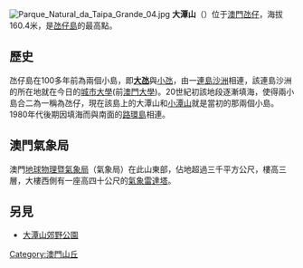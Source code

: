 {{Merge from|大氹|time=2022-06-23T13:21:59+00:00}}
{{Unreferenced|time=2020-10-28T04:13:35+00:00}}
[[File:Parque_Natural_da_Taipa_Grande_04.jpg|thumb]]
'''大潭山'''（{{lang-pt|Taipa Grande}}）位于[[澳門|澳門]][[氹仔|氹仔]]，海拔160.4米，是[[氹仔島|氹仔島]]的最高點。

== 歷史 ==
氹仔島在100多年前為兩個小島，即'''[[大氹|大氹]]'''與[[小氹|小氹]]，由一[[連島沙洲|連島沙洲]]相連，該連島沙洲的所在地就在今日的[[澳門城市大學|城市大學]](前[[澳門大學|澳門大學]])。20世紀初該地段逐漸填海，使得兩小島合二為一稱為氹仔，現在該島上的大潭山和[[小潭山|小潭山]]就是當初的那兩個小島。1980年代後期因填海而與南面的[[路環島|路環島]]相連。
==澳門氣象局==
澳門[[地球物理暨氣象局|地球物理暨氣象局]]（氣象局）在此山東部，佔地超過三千平方公尺，樓高三層，大樓西側有一座高四十公尺的[[氣象|氣象]][[雷達塔|雷達塔]]。

==另見==
*[[大潭山郊野公園|大潭山郊野公園]]

[[Category:澳門山丘|Category:澳門山丘]]
{{澳门小作品}}
